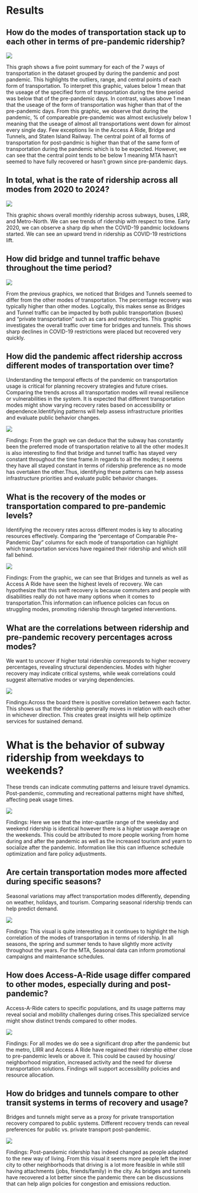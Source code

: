 # Results


## How do the modes of transportation stack up to each other in terms of pre-pandemic ridership?
![](images/00001a.png)

This graph shows a five point summary for each of the 7 ways of transportation in the dataset grouped by during the pandemic and post pandemic. This highlights the outliers, range, and central points of each form of transportation. To interpret this graphic, values below 1 mean that the useage of the specified form of transportation during the time period was below that of the pre-pandemic days. In contrast, values above 1 mean that the useage of the form of transportation was higher than that of the pre-pandemic days. From this graphic, we observe that during the pandemic, % of compareable pre-pandemic was almost exclusively below 1 meaning that the useage of almost all transportations went down for almost every single day. Few exceptions lie in the Access A Ride, Bridge and Tunnels, and Staten Island Railway. The central point of all forms of transportation for post-pandmic is higher than that of the same form of transportation during the pandemic which is to be expected. However, we can see that the central point tends to be below 1 meaning MTA hasn't seemed to have fully recovered or hasn't grown since pre-pandemic days.



## In total, what is the rate of ridership across all modes from 2020 to 2024?
![](images/000023.png)

This graphic shows overall monthly ridership across subways, buses, LIRR, and Metro-North. We can see trends of ridership with respect to time. Early 2020, we can observe a sharp dip when the COVID-19 pandmic lockdowns started. We can see an upward trend in ridership as COVID-19 restrictions lift.


## How did bridge and tunnel traffic behave throughout the time period?

![](images/000013.png)

From the previous graphics, we noticed that Bridges and Tunnels seemed to differ from the other modes of transportation. The percentage recovery was typically higher than other modes. Logically, this makes sense as Bridges and Tunnel traffic can be impacted by both public transportation (buses) and "private transportation" such as cars and motorcycles. This graphic investigates the overall traffic over time for bridges and tunnels. This shows sharp declines in COVID-19 restrictions were placed but recovered very quickly.



## How did the pandemic affect ridership accross different modes of transportation over time?
Understanding the temporal effects of the pandemic on transportation usage is critical for planning recovery strategies and future crises. Comparing the trends across all transportation modes will reveal resilience or vulnerabilities in the system. It is expected that different transportation modes might show varying recovery rates based on accessibility or dependence.Identifying patterns will help assess infrastructure priorities and evaluate public behavior changes.

![](images/000020.png)

Findings: From the graph we can deduce that the subway has constantly been the preferred mode of transportation relative to all the other modes.It is also interesting to find that bridge and tunnel traffic has stayed very constant throughout the time frame.In regards to all the modes; it seems they have all stayed constant in terms of ridership preference as no mode has overtaken the other.Thus, identifying these patterns can help assess infrastructure priorities and evaluate public behavior changes.




## What is the recovery of the modes or transportation compared to pre-pandemic levels?
Identifying the recovery rates across different modes is key to allocating resources effectively. Comparing the "percentage of Comparable Pre-Pandemic Day" columns for each mode of transportation can highlight which transportation services have regained their ridership and which still fall behind.

![](images/000021.png)

Findings: From the graphic, we can see that Bridges and tunnels as well as Access A Ride have seen the highest levels of recovery. We can hypothesize that this swift recovery is because commuters and people with disabilities really do not have many options when it comes to transportation.This information can influence policies can focus on struggling modes, promoting ridership through targeted interventions.



## What are the correlations between ridership and pre-pandemic recovery percentages across modes?
We want to uncover if higher total ridership corresponds to higher recovery percentages, revealing structural dependencies. Modes with higher recovery may indicate critical systems, while weak correlations could suggest alternative modes or varying dependencies.

![](images/000022.png)

Findings:Across the board there is positive correlation between each factor. This shows us that the ridership generally moves in relation with each other in whichever direction. This creates great insights will help optimize services for sustained demand.





# What is the behavior of subway ridership from weekdays to weekends?
These trends can indicate commuting patterns and leisure travel dynamics. Post-pandemic, commuting and recreational patterns might have shifted, affecting peak usage times.

![](images/000024.png)

Findings: Here we see that the inter-quartile range of the weekday and weekend ridership is identical however there is a higher usage average on the weekends. This could be attributed to more people working from home during and after the pandemic as well as the increased tourism and yearn to socialize after the pandemic. Information like this can influence schedule optimization and fare policy adjustments.





## Are certain transportation modes more affected during specific seasons?
Seasonal variations may affect transportation modes differently, depending on weather, holidays, and tourism. Comparing seasonal ridership trends can help predict demand.

![](images/000025.png)

Findings: This visual is quite interesting as it continues to highlight the high correlation of the modes of transportation in terms of ridership. In all seasons, the spring and summer tends to have slightly more activity throughout the years. For the MTA, Seasonal data can inform promotional campaigns and maintenance schedules.




## How does Access-A-Ride usage differ compared to other modes, especially during and post-pandemic?
Access-A-Ride caters to specific populations, and its usage patterns may reveal social and mobility challenges during crises.This specialized service might show distinct trends compared to other modes.

![](images/000026.png)

Findings: For all modes we do see a significant drop after the pandemic but the metro, LIRR and Access A Ride have regained their ridership either close to pre-pandemic levels or above it. This could be caused by housing/ neighborhood migration, increased activity and the need for diverse transportation solutions. Findings will support accessibility policies and resource allocation.





## How do bridges and tunnels compare to other transit systems in terms of recovery and usage?
Bridges and tunnels might serve as a proxy for private transportation recovery compared to public systems.  Different recovery trends can reveal preferences for public vs. private transport post-pandemic.

![](images/000027.png)

Findings: Post-pandemic ridership has indeed changed as people adapted to the new way of living. From this visual it seems more people left the inner city to other neighborhoods that driving is a lot more feasible in while still having attachments (jobs, friends/family) in the city. As bridges and tunnels have recovered a lot better since the pandemic there can be discussions that can help align policies for congestion and emissions reduction.